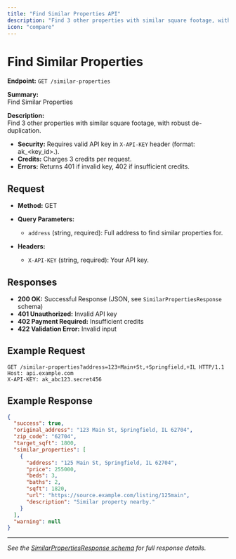 ```yaml
---
title: "Find Similar Properties API"
description: "Find 3 other properties with similar square footage, with robust de-duplication. Requires API key."
icon: "compare"
---
```


# Find Similar Properties

**Endpoint:** `GET /similar-properties`

**Summary:**  
Find Similar Properties

**Description:**  
Find 3 other properties with similar square footage, with robust de-duplication.

- **Security:** Requires valid API key in `X-API-KEY` header (format: ak_<key_id>.<secret>).
- **Credits:** Charges 3 credits per request.
- **Errors:** Returns 401 if invalid key, 402 if insufficient credits.

## Request

- **Method:** GET
- **Query Parameters:**
  - `address` (string, required): Full address to find similar properties for.

- **Headers:**
  - `X-API-KEY` (string, required): Your API key.

## Responses

- **200 OK:** Successful Response (JSON, see `SimilarPropertiesResponse` schema)
- **401 Unauthorized:** Invalid API key
- **402 Payment Required:** Insufficient credits
- **422 Validation Error:** Invalid input

## Example Request

```http
GET /similar-properties?address=123+Main+St,+Springfield,+IL HTTP/1.1
Host: api.example.com
X-API-KEY: ak_abc123.secret456
```

## Example Response

```json
{
  "success": true,
  "original_address": "123 Main St, Springfield, IL 62704",
  "zip_code": "62704",
  "target_sqft": 1800,
  "similar_properties": [
    {
      "address": "125 Main St, Springfield, IL 62704",
      "price": 255000,
      "beds": 3,
      "baths": 2,
      "sqft": 1820,
      "url": "https://source.example.com/listing/125main",
      "description": "Similar property nearby."
    }
  ],
  "warning": null
}
```

---
*See the [SimilarPropertiesResponse schema](./find-similar-properties.mdx) for full response details.*